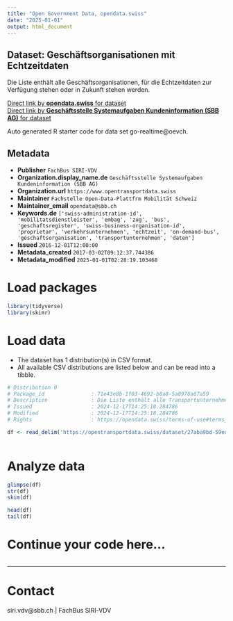 ```yaml
---
title: "Open Government Data, opendata.swiss"
date: "2025-01-01"
output: html_document
---
```


## Dataset: Geschäftsorganisationen mit Echtzeitdaten

Die Liste enthält alle Geschäftsorganisationen, für die Echtzeitdaten zur Verfügung stehen oder in Zukunft stehen werden.

[Direct link by **opendata.swiss** for dataset](https://opendata.swiss/de/dataset/geschaftsorganisationen-mit-echtzeit)<br>
[Direct link by **Geschäftsstelle Systemaufgaben Kundeninformation (SBB AG)** for dataset](https://opentransportdata.swiss/dataset/go-realtime)

Auto generated R starter code for data set go-realtime@oevch.

## Metadata

- **Publisher** `FachBus SIRI-VDV`
- **Organization.display_name.de** `Geschäftsstelle Systemaufgaben Kundeninformation (SBB AG)`
- **Organization.url** `https://www.opentransportdata.swiss`
- **Maintainer** `Fachstelle Open-Data-Plattfrm Mobilität Schweiz`
- **Maintainer_email** `opendata@sbb.ch`
- **Keywords.de** `['swiss-administration-id', 'mobilitatsdienstleister', 'embag', 'zug', 'bus', 'geschaftsregister', 'swiss-business-organisation-id', 'proprietar', 'verkehrsunternehmen', 'echtzeit', 'on-demand-bus', 'geschaftsorganisation', 'transportunternehmen', 'daten']`
- **Issued** `2016-12-01T12:00:00`
- **Metadata_created** `2017-03-02T09:12:37.744386`
- **Metadata_modified** `2025-01-01T02:28:19.103468`


# Load packages

```r

library(tidyverse)
library(skimr)

```

# Load data

-   The dataset has 1 distribution(s) in CSV format.
-   All available CSV distributions are listed below and can be read into a tibble.

```r

# Distribution 0
# Package_id               : 71e43e8b-1f03-4692-b8a8-5a0978a67a59
# Description              : Die Liste enthält alle Transportunternehmen/Geschäftsorganisationen, für die Echtzeit vorliegt.
# Issued                   : 2024-12-17T14:25:18.284786
# Modified                 : 2024-12-17T14:25:18.284786
# Rights                   : https://opendata.swiss/terms-of-use#terms_by

df <- read_delim('https://opentransportdata.swiss/dataset/27aba9bd-59ed-4d7c-bc71-a3813d1d1799/resource/46648637-370c-418c-afd4-d8912a69393f/download/business_organisation_realtime_2024-12-15.csv')



```

# Analyze data

```r

glimpse(df)
str(df)
skim(df)

head(df)
tail(df)

```

# Continue your code here...

```r

```

------------------------------------------------------------------------

# Contact

siri.vdv@sbb.ch | FachBus SIRI-VDV
